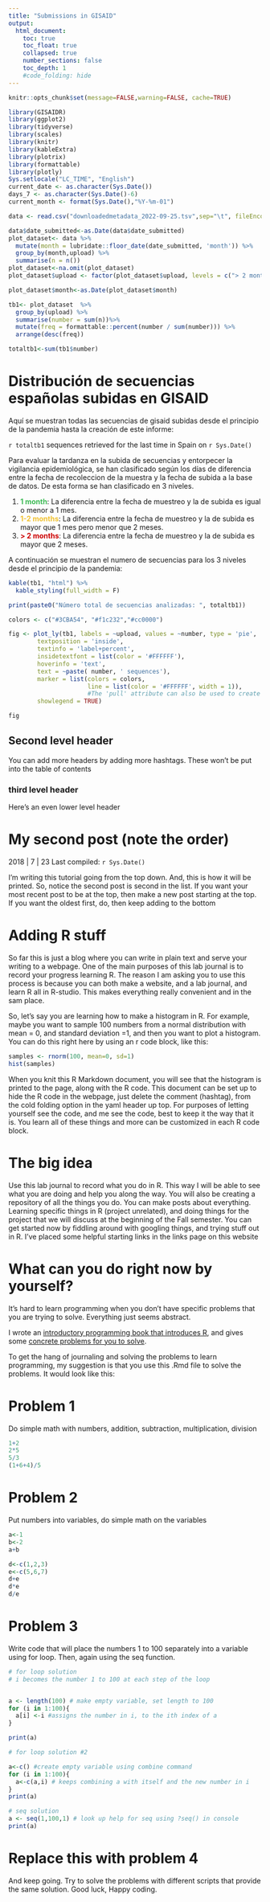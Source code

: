 ```yaml
---
title: "Submissions in GISAID"
output:
  html_document:
    toc: true
    toc_float: true
    collapsed: true
    number_sections: false
    toc_depth: 1
    #code_folding: hide
---
```


```r
knitr::opts_chunk$set(message=FALSE,warning=FALSE, cache=TRUE)

library(GISAIDR)
library(ggplot2)
library(tidyverse)
library(scales)
library(knitr)
library(kableExtra)
library(plotrix)
library(formattable)
library(plotly)
Sys.setlocale("LC_TIME", "English")
current_date <- as.character(Sys.Date())
days_7 <- as.character(Sys.Date()-6)
current_month <- format(Sys.Date(),"%Y-%m-01")

data <- read.csv("downloadedmetadata_2022-09-25.tsv",sep="\t", fileEncoding = "UTF-8", stringsAsFactors=FALSE)
```

```r
data$date_submitted<-as.Date(data$date_submitted)
plot_dataset<- data %>%
  mutate(month = lubridate::floor_date(date_submitted, 'month')) %>%
  group_by(month,upload) %>%
  summarise(n = n())
plot_dataset<-na.omit(plot_dataset)
plot_dataset$upload <- factor(plot_dataset$upload, levels = c("> 2 months", "1-2 months", "<=1 month"))

plot_dataset$month<-as.Date(plot_dataset$month)

tb1<- plot_dataset  %>%
  group_by(upload) %>%
  summarise(number = sum(n))%>%
  mutate(freq = formattable::percent(number / sum(number))) %>% 
  arrange(desc(freq))

totaltb1<-sum(tb1$number)
```

# Distribución de secuencias españolas subidas en GISAID

Aquí se muestran todas las secuencias de gisaid subidas desde el principio de la pandemia hasta la creación de este informe:

`r totaltb1` sequences retrieved for the last time in Spain on `r Sys.Date()`

Para evaluar la tardanza en la subida de secuencias y entorpecer la vigilancia epidemiológica, se han clasificado según los días de diferencia entre la fecha de recoleccion de la muestra y la fecha de subida a la base de datos. De esta forma se han clasificado en 3 niveles.

1.  [**1 month**]{style="color:#3CBA54"}: La diferencia entre la fecha de muestreo y la de subida es igual o menor a 1 mes.
2.  [**1-2 months**]{style="color:#f1c232"}: La diferencia entre la fecha de muestreo y la de subida es mayor que 1 mes pero menor que 2 meses.
3.  [**\> 2 months**]{style="color:#cc0000"}: La diferencia entre la fecha de muestreo y la de subida es mayor que 2 meses.

A continuación se muestran el numero de secuencias para los 3 niveles desde el principio de la pandemia:



```r
kable(tb1, "html") %>%
  kable_styling(full_width = F)

print(paste0("Número total de secuencias analizadas: ", totaltb1))

colors <- c("#3CBA54", "#f1c232","#cc0000")

fig <- plot_ly(tb1, labels = ~upload, values = ~number, type = 'pie',
        textposition = 'inside',
        textinfo = 'label+percent',
        insidetextfont = list(color = '#FFFFFF'),
        hoverinfo = 'text',
        text = ~paste( number, ' sequences'),
        marker = list(colors = colors,
                      line = list(color = '#FFFFFF', width = 1)),
                      #The 'pull' attribute can also be used to create space between the sectors
        showlegend = TRUE)

fig
```

## Second level header

You can add more headers by adding more hashtags. These won't be put into the table of contents

### third level header

Here's an even lower level header

# My second post (note the order)

2018 | 7 | 23 Last compiled: `r Sys.Date()`

I'm writing this tutorial going from the top down. And, this is how it will be printed. So, notice the second post is second in the list. If you want your most recent post to be at the top, then make a new post starting at the top. If you want the oldest first, do, then keep adding to the bottom

# Adding R stuff

So far this is just a blog where you can write in plain text and serve your writing to a webpage. One of the main purposes of this lab journal is to record your progress learning R. The reason I am asking you to use this process is because you can both make a website, and a lab journal, and learn R all in R-studio. This makes everything really convenient and in the sam place. 

So, let's say you are learning how to make a histogram in R. For example, maybe you want to sample 100 numbers from a normal distribution with mean = 0, and standard deviation =1, and then you want to plot a histogram. You can do this right here by using an r code block, like this:

```r
samples <- rnorm(100, mean=0, sd=1)
hist(samples)
```

When you knit this R Markdown document, you will see that the histogram is printed to the page, along with the R code. This document can be set up to hide the R code in the webpage, just delete the comment (hashtag), from the cold folding option in the yaml header up top. For purposes of letting yourself see the code, and me see the code, best to keep it the way that it is. You learn all of these things and more can be customized in each R code block.

# The big idea

Use this lab journal to record what you do in R. This way I will be able to see what you are doing and help you along the way. You will also be creating a repository of all the things you do. You can make posts about everything. Learning specific things in R (project unrelated), and doing things for the project that we will discuss at the beginning of the Fall semester. You can get started now by fiddling around with googling things, and trying stuff out in R. I've placed some helpful starting links in the links page on this website

# What can you do right now by yourself?

It's hard to learn programming when you don't have specific problems that you are trying to solve. Everything just seems abstract.

I wrote an [introductory programming book that introduces R](https://crumplab.github.io/programmingforpsych/), and gives some [concrete problems for you to solve](https://crumplab.github.io/programmingforpsych/programming-challenges-i-learning-the-fundamentals.html). 

To get the hang of journaling and solving the problems to learn programming, my suggestion is that you use this .Rmd file to solve the problems. It would look like this:

# Problem 1

Do simple math with numbers, addition, subtraction, multiplication, division

```r
1+2
2*5
5/3
(1+6+4)/5

```

# Problem 2

Put numbers into variables, do simple math on the variables

```r
a<-1
b<-2
a+b

d<-c(1,2,3)
e<-c(5,6,7)
d+e
d*e
d/e

```

# Problem 3

Write code that will place the numbers 1 to 100 separately into a variable using for loop. Then, again using the seq function.

```r
# for loop solution
# i becomes the number 1 to 100 at each step of the loop


a <- length(100) # make empty variable, set length to 100
for (i in 1:100){
  a[i] <-i #assigns the number in i, to the ith index of a
}

print(a)

# for loop solution #2

a<-c() #create empty variable using combine command
for (i in 1:100){
  a<-c(a,i) # keeps combining a with itself and the new number in i
}
print(a)

# seq solution
a <- seq(1,100,1) # look up help for seq using ?seq() in console
print(a)

```

# Replace this with problem 4

And keep going. Try to solve the problems with different scripts that provide the same solution. Good luck, Happy coding.

